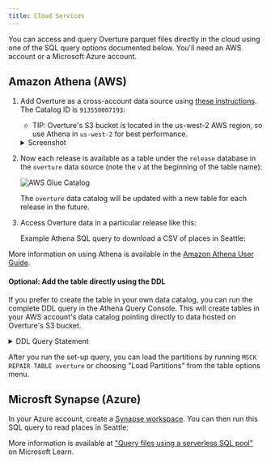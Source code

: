 ```yaml
---
title: Cloud Services
---
```



You can access and query Overture parquet files directly in the cloud using one of the SQL query options documented below. You'll need an AWS account or a Microsoft Azure account.

## Amazon Athena (AWS)

1. Add Overture as a cross-account data source using [these instructions](https://docs.aws.amazon.com/athena/latest/ug/data-sources-glue-cross-account.html).
The Catalog ID is `913550007193`:

   - TIP: Overture's S3 bucket is located in the us-west-2 AWS region, so use Athena in `us-west-2` for best performance.

    <details>
        <summary>Screenshot</summary>
        <div>
            ![AWS Glue Catalog](/img/accessing-data/aws-glue-data-catalog-values.png)
        </div>
    </details>

2. Now each release is available as a table under the `release` database in the `overture` data source (note the `v` at the beginning of the table name):

    ![AWS Glue Catalog](/img/accessing-data/overture-release-tables.png)

    The `overture` data catalog will be updated with a new table for each release in the future.

3. Access Overture data in a particular release like this:

    <QueryBuilder query={AthenaSelectExample}></QueryBuilder>

    Example Athena SQL query to download a CSV of places in Seattle:

    <QueryBuilder query={SeattlePlaces}></QueryBuilder>

More information on using Athena is available in the [Amazon Athena User Guide](https://docs.aws.amazon.com/athena/latest/ug/what-is.html).

#### Optional: Add the table directly using the DDL

If you prefer to create the table in your own data catalog, you can run the complete DDL query in the Athena Query Console. This will create tables in your AWS account's data catalog pointing directly to data hosted on Overture's S3 bucket.

<details>
    <summary>DDL Query Statement</summary>
    <div>
        <QueryBuilder query={CreateAthenaTable}></QueryBuilder>
    </div>
</details>

After you run the set-up query, you can load the partitions by running `MSCK REPAIR TABLE overture` or choosing "Load Partitions" from the table options menu.


## Microsft Synapse (Azure)

In your Azure account, create a [Synapse workspace](https://learn.microsoft.com/en-us/azure/synapse-analytics/get-started-create-workspace). You can then run this SQL query to read places in Seattle:

<QueryBuilder query={MicrosoftSynapseExample}></QueryBuilder>

More information is available at ["Query files using a serverless SQL pool"](https://learn.microsoft.com/en-us/training/modules/query-data-lake-using-azure-synapse-serverless-sql-pools/3-query-files) on Microsoft Learn.
